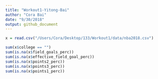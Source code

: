 ```yaml
---
title: "Workout1-Yitong-Bai"
author: "Cora Bai"
date: "9/30/2018"
output: github_document
---
```

```r
x = read.csv("/Users/Cora/Desktop/133/Workout1/data/nba2018.csv")

sum(x$college == "")
sum(is.na(x$field_goals_perc))
sum(is.na(x$effective_field_goal_perc))
sum(is.na(x$points2_perc))
sum(is.na(x$points3_perc))
sum(is.na(x$points1_perc))
```